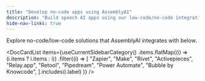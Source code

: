 ```yaml
---
title: "Develop no-code apps using AssemblyAI"
description: "Build speech AI apps using our low-code/no-code integrations."
hide-nav-links: true
---
```


Explore no-code/low-code solutions that AssemblyAI integrates with below.

<DocCardList
  items={useCurrentSidebarCategory()
    .items.flatMap((i) => (i.items ? i.items : i))
    .filter((i) =>
      [
        "Zapier",
        "Make",
        "Rivet",
        "Activepieces",
        "Relay.app",
        "Retool",
        "Pipedream",
        "Power Automate",
        "Bubble by Knowcode",
      ].includes(i.label)
    )}
/>
